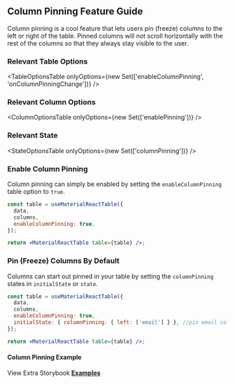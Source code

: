 
<Head>
  <title>{'Column Pinning Feature Guide - Material React Table V2 Docs'}</title>
  <meta
    name="description"
    content="How to use and customize the column pinning features of Material React Table"
  />
</Head>

## Column Pinning Feature Guide

Column pinning is a cool feature that lets users pin (freeze) columns to the left or right of the table. Pinned columns will not scroll horizontally with the rest of the columns so that they always stay visible to the user.

### Relevant Table Options

<TableOptionsTable
  onlyOptions={new Set(['enableColumnPinning', 'onColumnPinningChange'])}
/>

### Relevant Column Options

<ColumnOptionsTable onlyOptions={new Set(['enablePinning'])} />

### Relevant State

<StateOptionsTable onlyOptions={new Set(['columnPinning'])} />

### Enable Column Pinning

Column pinning can simply be enabled by setting the `enableColumnPinning` table option to `true`.

```jsx
const table = useMaterialReactTable({
  data,
  columns,
  enableColumnPinning: true,
});

return <MaterialReactTable table={table} />;
```

### Pin (Freeze) Columns By Default

Columns can start out pinned in your table by setting the `columnPinning` states in `initialState` or `state`.

```jsx
const table = useMaterialReactTable({
  data,
  columns,
  enableColumnPinning: true,
  initialState: { columnPinning: { left: ['email'] } }, //pin email column to left by default
});

return <MaterialReactTable table={table} />;
```

#### Column Pinning Example

<Example />

View Extra Storybook **[Examples](https://www.material-react-table.dev/?path=/story/features-column-pinning-examples)**
